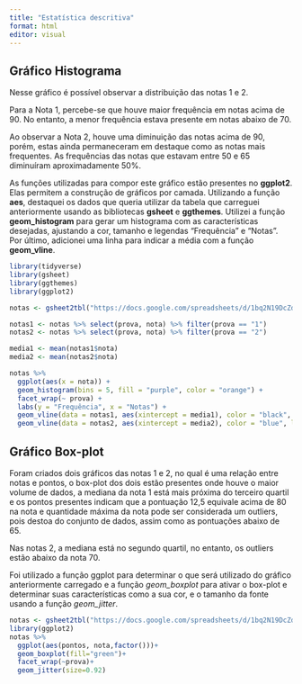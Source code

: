 ```yaml
---
title: "Estatística descritiva"
format: html
editor: visual
---
```


## Gráfico Histograma

Nesse gráfico é possível observar a distribuição das notas 1 e 2.

Para a Nota 1, percebe-se que houve maior frequência em notas acima de 90. No entanto, a menor frequência estava presente em notas abaixo de 70.

Ao observar a Nota 2, houve uma diminuição das notas acima de 90, porém, estas ainda permaneceram em destaque como as notas mais frequentes. As frequências das notas que estavam entre 50 e 65 diminuíram aproximadamente 50%.

As funções utilizadas para compor este gráfico estão presentes no **ggplot2**. Elas permitem a construção de gráficos por camada. Utilizando a função **aes**, destaquei os dados que queria utilizar da tabela que carreguei anteriormente usando as bibliotecas **gsheet** e **ggthemes**. Utilizei a função **geom_histogram** para gerar um histograma com as características desejadas, ajustando a cor, tamanho e legendas "Frequência" e "Notas". Por último, adicionei uma linha para indicar a média com a função **geom_vline**.

```r
library(tidyverse)
library(gsheet)
library(ggthemes)
library(ggplot2)

notas <- gsheet2tbl("https://docs.google.com/spreadsheets/d/1bq2N19DcZdtax2fQW9OHSGMR0X2__Z9T/edit#gid=1092065531")

notas1 <- notas %>% select(prova, nota) %>% filter(prova == "1")
notas2 <- notas %>% select(prova, nota) %>% filter(prova == "2")

media1 <- mean(notas1$nota)
media2 <- mean(notas2$nota)

notas %>% 
  ggplot(aes(x = nota)) +
  geom_histogram(bins = 5, fill = "purple", color = "orange") +
  facet_wrap(~ prova) +
  labs(y = "Frequência", x = "Notas") +
  geom_vline(data = notas1, aes(xintercept = media1), color = "black", linetype = "dashed") +
  geom_vline(data = notas2, aes(xintercept = media2), color = "blue", linetype = "dashed")


```

## Gráfico Box-plot

Foram criados dois gráficos das notas 1 e 2, no qual é uma relação entre notas e pontos, o box-plot dos dois estão presentes onde houve o maior volume de dados, a mediana da nota 1 está mais próxima do terceiro quartil e os pontos presentes indicam que a pontuação 12,5 equivale acima de 80 na nota e quantidade máxima da nota pode ser considerada um outliers, pois destoa do conjunto de dados, assim como as pontuações abaixo de 65.

Nas notas 2, a mediana está no segundo quartil, no entanto, os outliers estão abaixo da nota 70.

Foi utilizado a função ggplot para determinar o que será utilizado do gráfico anteriormente carregado e a função *geom_boxplot* para ativar o box-plot e determinar suas características como a sua cor, e o tamanho da fonte usando a função *geom_jitter*.

```r

notas <- gsheet2tbl("https://docs.google.com/spreadsheets/d/1bq2N19DcZdtax2fQW9OHSGMR0X2__Z9T/edit#gid=1092065531")
library(ggplot2)
notas %>% 
  ggplot(aes(pontos, nota,factor()))+
  geom_boxplot(fill="green")+
  facet_wrap(~prova)+
  geom_jitter(size=0.92)

```
